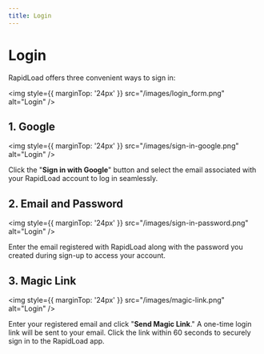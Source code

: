 ```yaml
---
title: Login
---
```


# Login

RapidLoad offers three convenient ways to sign in:

<img style={{ marginTop: '24px' }} 
src="/images/login_form.png" alt="Login" />

## 1. Google

<img style={{ marginTop: '24px' }} 
src="/images/sign-in-google.png" alt="Login" />

Click the "**Sign in with Google**" button and select the email associated with your RapidLoad account to log in seamlessly.

## 2. Email and Password

<img style={{ marginTop: '24px' }} 
src="/images/sign-in-password.png" alt="Login" />

Enter the email registered with RapidLoad along with the password you created during sign-up to access your account.

## 3. Magic Link

<img style={{ marginTop: '24px' }} 
src="/images/magic-link.png" alt="Login" />

Enter your registered email and click "**Send Magic Link**." A one-time login link will be sent to your email. Click the link within 60 seconds to securely 
sign in to the RapidLoad app.

